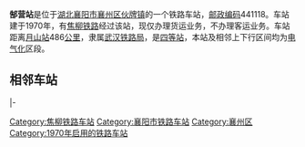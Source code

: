 {{noteTA
|1=zh-cn:始发车次; zh-hk:列車班次;
|2=zh-cn:车次; zh-hk:班次;
}}
{{Infobox China railway station
|车站名称 = 郜营站
|eng_name = Gaoying Railway Station
|车站位置 = [[湖北|湖北]][[襄阳市|襄阳市]][[襄州区|襄州区]][[伙牌镇|伙牌镇]]
|coordinates = 
|归属 = [[武汉铁路局|武汉铁路局]][[襄阳北站|襄阳北车站]]
|车站等级 = [[四等站_(中铁)|四等站]]
|线路 = [[焦柳铁路|焦柳铁路]]、[[浩吉铁路|浩吉铁路]]襄州联络线
|车站代码=44342
|电报码=GYN
}}
'''郜营站'''是位于[[湖北|湖北]][[襄阳市|襄阳市]][[襄州区|襄州区]][[伙牌镇|伙牌镇]]的一个铁路车站，[[邮政编码|邮政编码]]441118。车站建于1970年，有[[焦柳铁路|焦柳铁路]]经过该站，现仅办理货运业务，不办理客运业务。车站距离[[月山站|月山站]]486[[公里|公里]]，隶属[[武汉铁路局|武汉铁路局]]，是[[四等站_(中铁)|四等站]]，本站及相邻上下行区间均为[[电气化|电气化]]区段。

==相邻车站==
{{start rail box|[[File:China_Railways.svg|16px]][[中国铁路|中国铁路]]}}
{{s-inop|[[耿坡站|耿坡站]]<br><s>[[邓湖站|邓湖站]]</s>(已撤销)|{{站|月山}}方向}}
{{s-line|[[焦柳铁路|焦柳铁路]]<br>← 18km 郜营站 3km →{{0}}}}
{{s-inop|[[襄阳北站|襄阳北站]]|{{站|柳州}}方向}}
|-
{{s-inop|[[襄州北站|襄州北站]]|{{站|浩勒报吉南}}方向}}
{{s-line|[[浩吉铁路|浩吉铁路]]襄州联络线<br />← 10km 郜营站 {{0}}{{0}}{{0}}{{0}} {{0}}{{0}}}}
{{terminus}}
{{end box}}
{{焦柳铁路}}
{{铁路车站小作品}}
{{湖北小作品}}

[[Category:焦柳铁路车站|Category:焦柳铁路车站]]
[[Category:襄阳市铁路车站|Category:襄阳市铁路车站]]
[[Category:襄州区|Category:襄州区]]
[[Category:1970年启用的铁路车站|Category:1970年启用的铁路车站]]